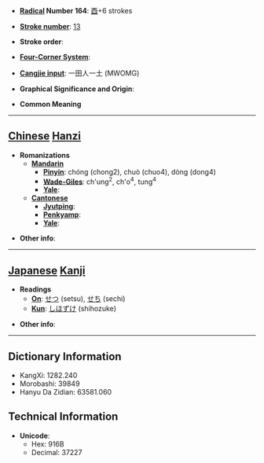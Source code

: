* '''[[Wiktionary:Chinese radical index| Radical]] Number 164''': [[Wiktionary:Chinese radical index 酉|酉]]+6 strokes

* '''[[Wiktionary:Chinese total strokes index|Stroke number]]''': [[Wiktionary:Chinese total strokes index 13|13]]

* '''Stroke order''': 

* '''[[Wiktionary:Chinese four corner index|Four-Corner System]]''': 

* '''[[Wiktionary:Chinese Cangjie index|Cangjie input]]''': 一田人一土 (MWOMG)

* '''Graphical Significance and Origin''': 

* '''Common Meaning'''

----

== [[Chinese]] [[Hanzi]] ==

* '''Romanizations'''
** '''[[Mandarin]]'''
*** '''[[Pinyin]]''': chóng (chong2), chuò (chuo4), dòng (dong4)
*** '''[[Wade-Giles]]''': ch'ung<sup>2</sup>, ch'o<sup>4</sup>, tung<sup>4</sup>
*** '''[[Yale]]''': 
** '''[[Cantonese]]'''
*** '''[[Jyutping]]''':
*** '''[[Penkyamp]]''': 
*** '''[[Yale]]''': 

* '''Other info''': 

----

== [[Japanese]] [[Kanji]] ==

* '''Readings'''
** '''[[On]]''': [[せつ]] (setsu), [[せち]] (sechi)
** '''[[Kun]]''': [[しほずけ]] (shihozuke)

* '''Other info''':  

----

== Dictionary Information ==

* KangXi: 1282.240
* Morobashi: 39849
* Hanyu Da Zidian: 63581.060

== Technical Information ==

* '''Unicode''':
** Hex: 916B
** Decimal: 37227